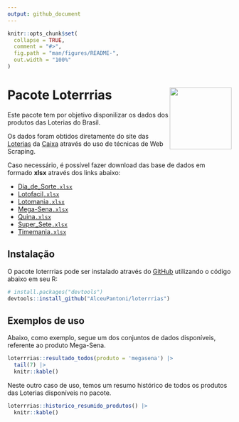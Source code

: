 ```yaml
---
output: github_document
---
```


<!-- README.md is generated from README.Rmd. Please edit that file -->

```r
knitr::opts_chunk$set(
  collapse = TRUE,
  comment = "#>",
  fig.path = "man/figures/README-",
  out.width = "100%"
)
```

# Pacote Loterrrias <img src="man/figures/logo.png" align="right" height="139" />

<!-- badges: start -->
<!-- badges: end -->

Este pacote tem por objetivo disponilizar os dados dos produtos das Loterias do
Brasil.

Os dados foram obtidos diretamente do site das [Loterias](https://loterias.caixa.gov.br/Paginas/default.aspx) da [Caixa](https://www.caixa.gov.br/Paginas/home-caixa.aspx) através do uso de
técnicas de Web Scraping.

Caso necessário, é possível fazer download das base de dados em formado __xlsx__
através dos links abaixo:

  - [Dia_de_Sorte`.xlsx`](https://github.com/AlceuPantoni/loterrrias/tree/main/data-raw/resultados_diadesorte.xlsx?raw=true)
  - [Lotofacil`.xlsx`](https://github.com/AlceuPantoni/loterrrias/tree/main/data-raw/resultados_lotofacil.xlsx?raw=true)
  - [Lotomania`.xlsx`](https://github.com/AlceuPantoni/loterrrias/tree/main/data-raw/resultados_lotomania.xlsx?raw=true)
  - [Mega-Sena`.xlsx`](https://github.com/AlceuPantoni/loterrrias/tree/main/data-raw/resultados_megasena.xlsx?raw=true)
  - [Quina`.xlsx`](https://github.com/AlceuPantoni/loterrrias/tree/main/data-raw/resultados_quina.xlsx?raw=true)
  - [Super_Sete`.xlsx`](https://github.com/AlceuPantoni/loterrrias/tree/main/data-raw/resultados_supersete.xlsx?raw=true)
  - [Timemania`.xlsx`](https://github.com/AlceuPantoni/loterrrias/tree/main/data-raw/resultados_timemania.xlsx?raw=true)

## Instalação

O pacote loterrrias pode ser instalado através do [GitHub](https://github.com/)
utilizando o código abaixo em seu R:

``` r
# install.packages("devtools")
devtools::install_github("AlceuPantoni/loterrrias")
```

## Exemplos de uso

Abaixo, como exemplo, segue um dos conjuntos de dados disponíveis, referente ao
produto Mega-Sena.

```r
loterrrias::resultado_todos(produto = 'megasena') |> 
  tail(7) |> 
  knitr::kable()
```

Neste outro caso de uso, temos um resumo histórico de todos os produtos das
Loterias disponíveis no pacote.

```r
loterrrias::historico_resumido_produtos() |> 
  knitr::kable()
```
